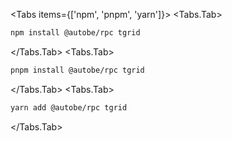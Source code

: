 
<Tabs items={['npm', 'pnpm', 'yarn']}>
  <Tabs.Tab>
```bash filename="Terminal" copy
npm install @autobe/rpc tgrid
```
  </Tabs.Tab>
  <Tabs.Tab>
```bash filename="Terminal" copy
pnpm install @autobe/rpc tgrid
```
  </Tabs.Tab>
  <Tabs.Tab>
```bash filename="Terminal" copy
yarn add @autobe/rpc tgrid
```
  </Tabs.Tab>
</Tabs>